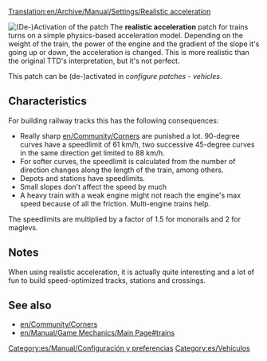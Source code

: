 [[Translation:en/Archive/Manual/Settings/Realistic acceleration]]
{{es/Traducción|en/Archive/Manual/Settings/Realistic acceleration|0}}

[[File:en/Archive/Manual/Settings/Realistic acceleration config.png|frame|right|(De-)Activation of the patch]]
The '''realistic acceleration''' patch for trains turns on a simple physics-based acceleration model. Depending on the weight of the train, the power of the engine and the gradient of the slope it's going up or down, the acceleration is changed. This is more realistic than the original TTD's interpretation, but it's not perfect.

This patch can be (de-)activated in ''configure patches - vehicles''.

==Characteristics==
For building railway tracks this has the following consequences:
* Really sharp [[en/Community/Corners]] are punished a lot. 90-degree curves have a speedlimit of 61 km/h, two successive 45-degree curves in the same direction get limited to 88 km/h.
* For softer curves, the speedlimit is calculated from the number of direction changes along the length of the train, among others.
* Depots and stations have speedlimits.
* Small slopes don't affect the speed by much
* A heavy train with a weak engine might not reach the engine's max speed because of all the friction. Multi-engine trains help.

The speedlimits are multiplied by a factor of 1.5 for monorails and 2 for maglevs.

==Notes==
When using realistic acceleration, it is actually quite interesting and a lot of fun to build speed-optimized tracks, stations and crossings.

==See also==
* [[en/Community/Corners]]
* [[en/Manual/Game Mechanics/Main Page#trains]]

[[Category:es/Manual/Configuración y preferencias]]
[[Category:es/Vehiculos]]